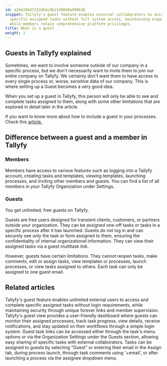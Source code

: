 ```yaml
---
id: a2bb1044f252d64c9b2249040a999b26
snippet: Tallyfy's guest feature enables external collaborators to access and complete
  specific assigned tasks without full system access, maintaining organizational security
  while members retain comprehensive platform privileges.
title: What is a guest
weight: 1
---
```


## Guests in Tallyfy explained

Sometimes, we want to involve someone outside of our company in a specific process, but we don't necessarily want to invite them to join our entire company on Tallyfy. We certainly don't want them to have access to every single process or, worse, sensitive data of our company. This is where setting up a Guest becomes a very good idea.

When you set up a guest in Tallyfy, this person will only be able to see and complete tasks assigned to them, along with some other limitations that are explored in detail later in the article.

If you want to know more about how to include a guest in your processes. Check this [article.](/products/pro/documenting/guests/how-can-i-assign-tasks-to-guest-users-in-tallyfy/)

## Difference between a guest and a member in Tallyfy

### Members

Members have access to various features such as logging into a Tallyfy account, creating tasks and templates, viewing templates, launching processes, and inviting other members and guests. You can find a list of all members in your Tallyfy Organization under Settings.

### Guests

You get unlimited, free guests on Tallyfy.

Guests are free users designed for transient clients, customers, or partners outside your organization. They can be assigned one-off tasks or tasks in a specific process after it has launched. Guests do not log in and can securely see only the task or form assigned to them, ensuring the confidentiality of internal organizational information. They can view their assigned tasks via a guest multitask link.

However, guests have certain limitations. They cannot reopen tasks, make comments, edit or assign tasks, view templates or processes, launch processes, or view tasks assigned to others. Each task can only be assigned to one guest email.


## Related articles
<CardGrid>
<LinkTitleCard header="<b>Documenting > Guests</b>" href="/products/pro/documenting/guests/" > Tallyfy's guest feature enables unlimited external users to access and complete specific assigned tasks without login requirements, while maintaining security through unique forever links and member supervision. </LinkTitleCard>
<LinkTitleCard header="<b>Guests > The guest view</b>" href="/products/pro/documenting/guests/how-can-guests-monitor-their-processes-on-tallyfy/" > Tallyfy's guest view provides a user-friendly dashboard where guests can monitor their assigned processes, track task progress, view details, receive notifications, and stay updated on their workflows through a simple login system. </LinkTitleCard>
<LinkTitleCard header="<b>Guests > Get a guest's unique link</b>" href="/products/pro/documenting/guests/how-to-find-a-guest-task-link-in-tallyfy/" > Guest task links can be accessed either through the task's menu options or via the Organization Settings under the Guests section, allowing easy sharing of specific tasks with external collaborators. </LinkTitleCard>
<LinkTitleCard header="<b>Guests > Assign tasks to guests</b>" href="/products/pro/documenting/guests/how-can-i-assign-tasks-to-guest-users-in-tallyfy/" > Tasks can be assigned to guests by selecting "Guest" or entering their email in the Assign tab, during process launch, through task comments using '+email', or after launching a process via the assignee dropdown menu. </LinkTitleCard>
</CardGrid>